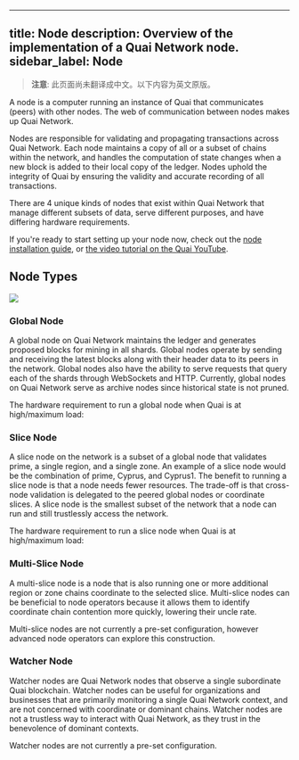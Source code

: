 <!-- AUTO-GENERATED-CONTENT:START (ENGLISH-COPY) -->
---
title: Node
description: Overview of the implementation of a Quai Network node.
sidebar_label: Node
---

> **注意**: 此页面尚未翻译成中文。以下内容为英文原版。

A node is a computer running an instance of Quai that communicates (peers) with other nodes. The web of communication between nodes makes up Quai Network.

Nodes are responsible for validating and propagating transactions across Quai Network. Each node maintains a copy of all or a subset of chains within the network, and handles the computation of state changes when a new block is added to their local copy of the ledger. Nodes uphold the integrity of Quai by ensuring the validity and accurate recording of all transactions.

There are 4 unique kinds of nodes that exist within Quai Network that manage different subsets of data, serve different purposes, and have differing hardware requirements.

If you're ready to start setting up your node now, check out the [node installation guide](/cn/guides/client/node), or [the video tutorial on the Quai YouTube](https://www.youtube.com/watch?v=eKk8b5-7TMk).

## Node Types

<Frame>
	<img src='/images/GlobalvSliceNode.png' />
</Frame>

### Global Node

A global node on Quai Network maintains the ledger and generates proposed blocks for mining in all shards. Global nodes operate by sending and receiving the latest blocks along with their header data to its peers in the network. Global nodes also have the ability to serve requests that query each of the shards through WebSockets and HTTP. Currently, global nodes on Quai Network serve as archive nodes since historical state is not pruned.

The hardware requirement to run a global node when Quai is at high/maximum load:

<CardGroup cols={2}>
	<Card
		icon='microchip'
		title='Fast CPU with 16+ cores'
	/>
	<Card
		icon='usb-drive'
		title='64GB+ RAM'
	/>
	<Card
		icon='server'
		title='Fast SSD with at least 3TB free space'
	/>
	<Card
		icon='signal-stream'
		title='10+ MBit/sec download Internet service'
	/>
</CardGroup>

### Slice Node

A slice node on the network is a subset of a global node that validates prime, a single region, and a single zone. An example of a slice node would be the combination of prime, Cyprus, and Cyprus1. The benefit to running a slice node is that a node needs fewer resources. The trade-off is that cross-node validation is delegated to the peered global nodes or coordinate slices. A slice node is the smallest subset of the network that a node can run and still trustlessly access the network.

The hardware requirement to run a slice node when Quai is at high/maximum load:

<CardGroup cols={2}>
	<Card
		icon='microchip'
		title='Fast CPU with 8+ cores'
	/>
	<Card
		icon='usb-drive'
		title='24GB+ RAM'
	/>
	<Card
		icon='server'
		title='Fast SSD with at least 1TB free space'
	/>
	<Card
		icon='signal-stream'
		title='10+ MBit/sec download Internet service'
	/>
</CardGroup>

### Multi-Slice Node

A multi-slice node is a node that is also running one or more additional region or zone chains coordinate to the selected slice. Multi-slice nodes can be beneficial to node operators because it allows them to identify coordinate chain contention more quickly, lowering their uncle rate.

Multi-slice nodes are not currently a pre-set configuration, however advanced node operators can explore this construction.

### Watcher Node

Watcher nodes are Quai Network nodes that observe a single subordinate Quai blockchain. Watcher nodes can be useful for organizations and businesses that are primarily monitoring a single Quai Network context, and are not concerned with coordinate or dominant chains. Watcher nodes are not a trustless way to interact with Quai Network, as they trust in the benevolence of dominant contexts.

Watcher nodes are not currently a pre-set configuration.
